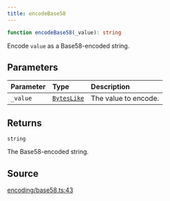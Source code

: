 ```yaml
---
title: encodeBase58
---
```


```ts
function encodeBase58(_value): string
```

Encode `value` as a Base58-encoded string.

## Parameters

| Parameter | Type | Description |
| :------ | :------ | :------ |
| `_value` | [`BytesLike`](/content/type-aliases/BytesLike) | The value to encode. |

## Returns

`string`

The Base58-encoded string.

## Source

[encoding/base58.ts:43](https://github.com/dominant-strategies/quais.js/blob/9bfb949cc06bcfbb7d38a4e546f9ef7f1b4677ea/src/encoding/base58.ts#L43)
